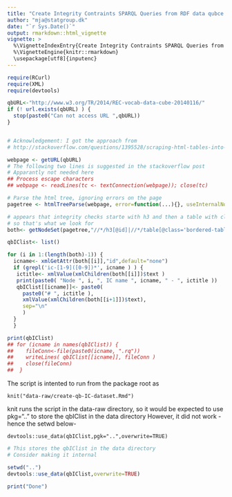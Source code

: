 ```yaml
---
title: "Create Integrity Contraints SPARQL Queries from RDF data qubce definition"
author: "mja@statgroup.dk"
date: "`r Sys.Date()`"
output: rmarkdown::html_vignette
vignette: >
  %\VignetteIndexEntry{Create Integrity Contraints SPARQL Queries from RDF data qubce definition}
  %\VignetteEngine{knitr::rmarkdown}
  \usepackage[utf8]{inputenc}
---
```


```r

require(RCurl)
require(XML)
require(devtools)

qbURL<-"http://www.w3.org/TR/2014/REC-vocab-data-cube-20140116/"
if (! url.exists(qbURL) ) {
  stop(paste0("Can not access URL ",qbURL))
}


# Acknowledgement: I got the approach from
# http://stackoverflow.com/questions/1395528/scraping-html-tables-into-r-data-frames-using-the-xml-package?lq=1

webpage <- getURL(qbURL)
# The following two lines is suggested in the stackoverflow post
# Apparantly not needed here
## Process escape characters
## webpage <- readLines(tc <- textConnection(webpage)); close(tc)

# Parse the html tree, ignoring errors on the page
pagetree <- htmlTreeParse(webpage, error=function(...){}, useInternalNodes = TRUE)

# appears that integrity checks starte with h3 and then a table with class bordered-table
# so that's what we look for
both<- getNodeSet(pagetree,"//*/h3[@id]|//*/table[@class='bordered-table']/tbody/tr/td/pre")

qbIClist<- list()

for (i in 1:(length(both)-1)) {
  icname<- xmlGetAttr(both[[i]],"id",default="none")
  if (grepl('ic-[1-9]([0-9])*', icname ) ) {
   ictitle<- xmlValue(xmlChildren(both[[i]])$text )
   print(paste0( "Node ", i, ", IC name ", icname, " - ", ictitle ))
   qbIClist[[icname]]<- paste0(
     paste0("# ", ictitle ),
     xmlValue(xmlChildren(both[[i+1]])$text),
     sep="\n"
     )
  }
  }

print(qbIClist)
## for (icname in names(qbIClist)) {
##    fileConn<-file(paste0(icname, ".rq"))
##    writeLines( qbIClist[[icname]], fileConn )
##    close(fileConn)
##  }

```

The script is intented to run from the package root as
```
knit("data-raw/create-qb-IC-dataset.Rmd")
```

knit runs the script in the data-raw directory, so it would be
expected to use pkg=".." to store the qbIClist in the data directory
However, it did not work - hence the setwd below-

```
devtools::use_data(qbIClist,pgk="..",overwrite=TRUE)
```

```r

# This stores the qbIClist in the data directory
# Consider making it internal

setwd("..")
devtools::use_data(qbIClist,overwrite=TRUE)

print("Done")

```
